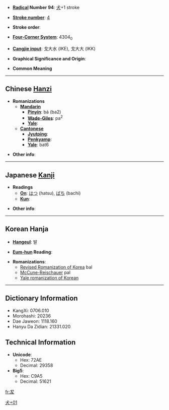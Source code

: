 * '''[[Wiktionary:Chinese radical index| Radical]] Number 94''': [[Wiktionary:Chinese radical index 犬|犬]]+1 stroke

* '''[[Wiktionary:Chinese total strokes index|Stroke number]]''': [[Wiktionary:Chinese total strokes index 4|4]]

* '''Stroke order''': 

* '''[[Wiktionary:Chinese four corner index|Four-Corner System]]''': 4304<sub>0</sub>

* '''[[Wiktionary:Chinese Cangjie index|Cangjie input]]''': 戈大水 (IKE), 戈大大 (IKK)

* '''Graphical Significance and Origin''': 

* '''Common Meaning'''

----

== Chinese [[Hanzi]] ==

* '''Romanizations'''
** '''[[Mandarin]]'''
*** '''[[Pinyin]]''': bá (ba2)
*** '''[[Wade-Giles]]''': pa<sup>2</sup>
*** '''[[Yale]]''': 
** '''[[Cantonese]]'''
*** '''[[Jyutping]]''':
*** '''[[Penkyamp]]''': 
*** '''[[Yale]]''': bat6

* '''Other info''': 

----

== Japanese [[Kanji]] ==

* '''Readings'''
** '''[[On]]''': [[はつ]] (hatsu), [[ばち]] (bachi)
** '''[[Kun]]''': 

* '''Other info''':  

----

== Korean Hanja ==

* '''[[Hangeul]]''': 발  

* '''[[Eum-hun]] Reading''': 

* '''Romanizations''':
** [[Revised Romanization of Korea]] bal
** [[McCune-Reischauer]] pal
** [[Yale romanization of Korean]]

----

== Dictionary Information ==

* KangXi: 0706.010
* Morohashi: 20236
* Dae Jaweon: 1118.160
* Hanyu Da Zidian: 21331.020

== Technical Information ==

* '''Unicode''':
** Hex: 72AE
** Decimal: 29358
* '''Big5''':
** Hex: C9A5
** Decimal: 51621

[[Category:CJKV Character articles lacking a common meaning|犬+01]]

[[fr:犮]]
